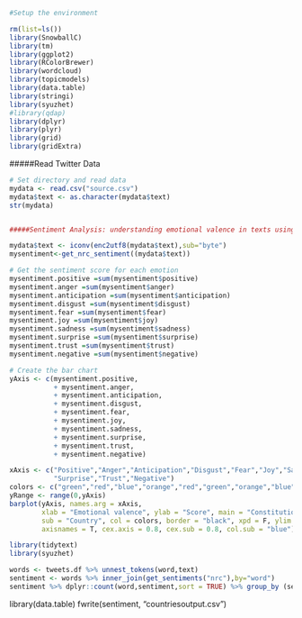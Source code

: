 
```r
#Setup the environment

rm(list=ls())
library(SnowballC)
library(tm)
library(ggplot2)
library(RColorBrewer)
library(wordcloud)
library(topicmodels)
library(data.table)
library(stringi)
library(syuzhet)
#library(qdap)
library(dplyr)
library(plyr)
library(grid)
library(gridExtra)
```

#####Read Twitter Data

```r
# Set directory and read data
mydata <- read.csv("source.csv")
mydata$text <- as.character(mydata$text)
str(mydata)


#####Sentiment Analysis: understanding emotional valence in texts using syuzhet

mydata$text <- iconv(enc2utf8(mydata$text),sub="byte")
mysentiment<-get_nrc_sentiment((mydata$text))

# Get the sentiment score for each emotion
mysentiment.positive =sum(mysentiment$positive)
mysentiment.anger =sum(mysentiment$anger)
mysentiment.anticipation =sum(mysentiment$anticipation)
mysentiment.disgust =sum(mysentiment$disgust)
mysentiment.fear =sum(mysentiment$fear)
mysentiment.joy =sum(mysentiment$joy)
mysentiment.sadness =sum(mysentiment$sadness)
mysentiment.surprise =sum(mysentiment$surprise)
mysentiment.trust =sum(mysentiment$trust)
mysentiment.negative =sum(mysentiment$negative)

# Create the bar chart
yAxis <- c(mysentiment.positive,
           + mysentiment.anger,
           + mysentiment.anticipation,
           + mysentiment.disgust,
           + mysentiment.fear,
           + mysentiment.joy,
           + mysentiment.sadness,
           + mysentiment.surprise,
           + mysentiment.trust,
           + mysentiment.negative)

xAxis <- c("Positive","Anger","Anticipation","Disgust","Fear","Joy","Sadness",
           "Surprise","Trust","Negative")
colors <- c("green","red","blue","orange","red","green","orange","blue","green","red")
yRange <- range(0,yAxis)
barplot(yAxis, names.arg = xAxis, 
        xlab = "Emotional valence", ylab = "Score", main = "Constitution sentiment", 
        sub = "Country", col = colors, border = "black", xpd = F, ylim = yRange,
        axisnames = T, cex.axis = 0.8, cex.sub = 0.8, col.sub = "blue")

library(tidytext)
library(syuzhet)

words <- tweets.df %>% unnest_tokens(word,text)
sentiment <- words %>% inner_join(get_sentiments("nrc"),by="word")
sentiment %>% dplyr::count(word,sentiment,sort = TRUE) %>% group_by (sentiment) %>% top_n(n=10) %>% ungroup() %>% ggplot(aes(x=reorder(word,n),y=n,fill=sentiment)) + geom_col(show.legend = FALSE) + facet_wrap(~sentiment,scales="free") +  coord_flip()

```

library(data.table)
fwrite(sentiment, "countriesoutput.csv")








